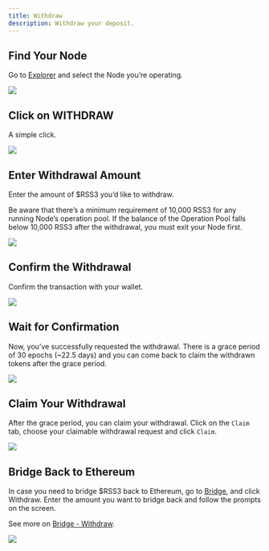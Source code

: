 ```yaml
---
title: Withdraw
description: Withdraw your deposit.
---
```


## Find Your Node

Go to [Explorer](https://explorer.rss3.io) and select the Node you’re operating.

![](./assets/withdraw-1.png)

## Click on WITHDRAW

A simple click.

![](./assets/withdraw-2.png)

## Enter Withdrawal Amount

Enter the amount of $RSS3 you’d like to withdraw.

Be aware that there’s a minimum requirement of 10,000 RSS3 for any running Node’s operation pool. If the balance of the Operation Pool falls below 10,000 RSS3 after the withdrawal, you must exit your Node first.

![](./assets/withdraw-3.png)

## Confirm the Withdrawal

Confirm the transaction with your wallet.

![](./assets/withdraw-4.png)

## Wait for Confirmation

Now, you’ve successfully requested the withdrawal. There is a grace period of 30 epochs (~22.5 days) and you can come back to claim the withdrawn tokens after the grace period.

![](./assets/withdraw-5.png)

## Claim Your Withdrawal

After the grace period, you can claim your withdrawal. Click on the `Claim` tab, choose your claimable withdrawal request and click `Claim`.

![](./assets/withdraw-6.png)

## Bridge Back to Ethereum

In case you need to bridge $RSS3 back to Ethereum, go to [Bridge](https://explorer.rss3.io/bridge), and click Withdraw. Enter the amount you want to bridge back and follow the prompts on the screen.

See more on [Bridge - Withdraw](/guide/vsl/bridge/withdraw).

![](./assets/withdraw-7.png)
